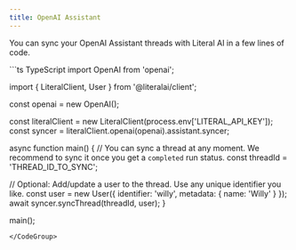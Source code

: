 ```yaml
---
title: OpenAI Assistant
---
```


You can sync your OpenAI Assistant threads with Literal AI in a few lines of code.

<CodeGroup>
```ts TypeScript
import OpenAI from 'openai';

import { LiteralClient, User } from '@literalai/client';

const openai = new OpenAI();

const literalClient = new LiteralClient(process.env['LITERAL_API_KEY']);
const syncer = literalClient.openai(openai).assistant.syncer;

async function main() {
  // You can sync a thread at any moment. We recommend to sync it once you get a `completed` run status.
  const threadId = 'THREAD_ID_TO_SYNC';

  // Optional: Add/update a user to the thread. Use any unique identifier you like.
  const user = new User({ identifier: 'willy', metadata: { name: 'Willy' } });
  await syncer.syncThread(threadId, user);
}

main();
```
</CodeGroup>